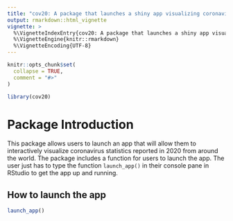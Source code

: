 ```yaml
---
title: "cov20: A package that launches a shiny app visualizing coronavirus statistics in 2020"
output: rmarkdown::html_vignette
vignette: >
  %\VignetteIndexEntry{cov20: A package that launches a shiny app visualizing coronavirus statistics in 2020}
  %\VignetteEngine{knitr::rmarkdown}
  %\VignetteEncoding{UTF-8}
---
```


```r
knitr::opts_chunk$set(
  collapse = TRUE,
  comment = "#>"
)
```

```r
library(cov20)
```

# Package Introduction

This package allows users to launch an app that will allow them to interactively visualize coronavirus statistics reported in 2020 from around the world. The package includes a function for users to launch the app. The user just has to type the function `launch_app()` in their console pane in RStudio to get the app up and running. 

## How to launch the app

```r
launch_app()
```


